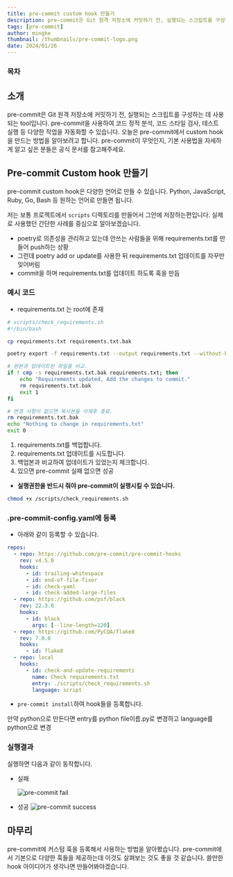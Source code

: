 ```yaml
---
title: pre-commit custom hook 만들기
description: pre-commit은 Git 원격 저장소에 커밋하기 전, 실행되는 스크립트를 구성하는 데 사용되는 tool입니다. 오늘은 pre-commit에서 custom hook을 만드는 방법을 알아보려고 합니다.
tags: [pre-commit]
author: mingke
thumbnail: /thumbnails/pre-commit-logo.png
date: 2024/01/26
---
```


### 목차

## 소개

pre-commit은 Git 원격 저장소에 커밋하기 전, 실행되는 스크립트를 구성하는 데 사용되는 tool입니다. pre-commit을 사용하여 코드 정적 분석, 코드 스타일 검사, 테스트 실행 등 다양한 작업을 자동화할 수 있습니다. 오늘은 pre-commit에서 custom hook을 만드는 방법을 알아보려고 합니다. pre-commit이 무엇인지, 기본 사용법을 자세하게 알고 싶은 분들은 공식 문서를 참고해주세요.

<Link url="https://pre-commit.com" />

## Pre-commit Custom hook 만들기

pre-commit custom hook은 다양한 언어로 만들 수 있습니다. Python, JavaScript, Ruby, Go, Bash 등 원하는 언어로 만들면 됩니다.

저는 보통 프로젝트에서 `scripts` 디렉토리를 만들어서 그안에 저장하는편입니다. 실제로 사용했던 간단한 사례를 중심으로 알아보겠습니다.

- poetry로 의존성을 관리하고 있는데 안쓰는 사람들을 위해 requirements.txt를 만들어 push하는 상황
- 그런데 poetry add or update를 사용한 뒤 requirements.txt 업데이트를 자꾸만 잊어버림
- commit을 하며 requirements.txt를 업데이트 하도록 훅을 만듬

### 예시 코드

- requirements.txt 는 root에 존재

```bash
# scripts/check_requirements.sh
#!/bin/bash

cp requirements.txt requirements.txt.bak

poetry export -f requirements.txt --output requirements.txt --without-hashes

# 원본과 업데이트된 파일을 비교.
if ! cmp -s requirements.txt.bak requirements.txt; then
    echo "Requirements updated, Add the changes to commit."
    rm requirements.txt.bak
    exit 1
fi

# 변경 사항이 없으면 복사본을 삭제후 종료.
rm requirements.txt.bak
echo "Nothing to change in requirements.txt"
exit 0
```

1. requirements.txt를 백업합니다.
2. requirements.txt 업데이트를 시도합니다.
3. 백업본과 비교하여 업데이트가 있었는지 체크합니다.
4. 있으면 pre-commit 실패 없으면 성공

- **실행권한을 반드시 줘야 pre-commit이 실행시킬 수 있습니다.**

```bash
chmod +x /scripts/check_requirements.sh
```

### .pre-commit-config.yaml에 등록

- 아래와 같이 등록할 수 있습니다.

```yaml
repos:
  - repo: https://github.com/pre-commit/pre-commit-hooks
    rev: v4.5.0
    hooks:
      - id: trailing-whitespace
      - id: end-of-file-fixer
      - id: check-yaml
      - id: check-added-large-files
  - repo: https://github.com/psf/black
    rev: 22.3.0
    hooks:
      - id: black
        args: [--line-length=120]
  - repo: https://github.com/PyCQA/flake8
    rev: 7.0.0
    hooks:
      - id: flake8
  - repo: local
    hooks:
      - id: check-and-update-requirements
        name: Check requirements.txt
        entry: ./scripts/check_requirements.sh
        language: script
```

- `pre-commit install`하여 hook들을 등록합니다.

<Callout emoji="💡">
만약 python으로 만든다면 entry를 python file이름.py로 변경하고  language를 python으로 변경

</Callout>

### 실행결과

실행하면 다음과 같이 동작합니다.

- 실패

  <Image src="/pre-commit-custom-hook/01.png" alt="pre-commit fail" />

- 성공
  <Image src="/pre-commit-custom-hook/02.png" alt="pre-commit success" />

## 마무리

pre-commit에 커스텀 훅을 등록해서 사용하는 방법을 알아봤습니다. pre-commit에서 기본으로 다양한 훅들을 제공하는데 이것도 살펴보는 것도 좋을 것 같습니다. 쓸만한 hook 아이디어가 생각나면 만들어봐야겠습니다.

<Link url="https://github.com/pre-commit/pre-commit-hooks/tree/main/pre_commit_hooks" />
